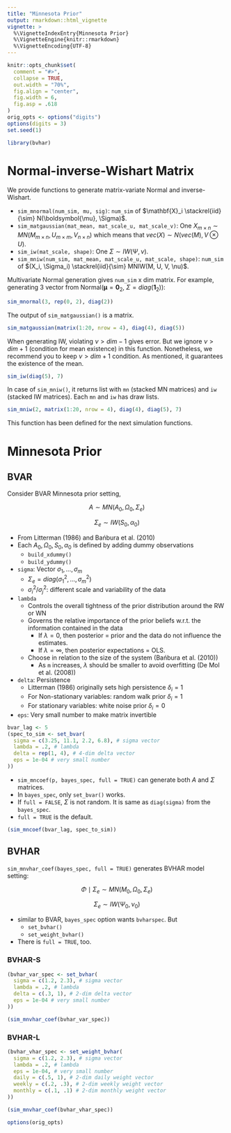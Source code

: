 ```yaml
---
title: "Minnesota Prior"
output: rmarkdown::html_vignette
vignette: >
  %\VignetteIndexEntry{Minnesota Prior}
  %\VignetteEngine{knitr::rmarkdown}
  %\VignetteEncoding{UTF-8}
---
```


```r
knitr::opts_chunk$set(
  comment = "#>",
  collapse = TRUE,
  out.width = "70%",
  fig.align = "center",
  fig.width = 6,
  fig.asp = .618
)
orig_opts <- options("digits")
options(digits = 3)
set.seed(1)
```

```r
library(bvhar)
```

# Normal-inverse-Wishart Matrix

We provide functions to generate matrix-variate Normal and inverse-Wishart.

- `sim_mnormal(num_sim, mu, sig)`: `num_sim` of $\mathbf{X}_i \stackrel{iid}{\sim} N(\boldsymbol{\mu}, \Sigma)$.
- `sim_matgaussian(mat_mean, mat_scale_u, mat_scale_v)`: One $X_{m \times n} \sim MN(M_{m \times n}, U_{m \times m}, V_{n \times n})$ which means that $vec(X) \sim N(vec(M), V \otimes U)$.
- `sim_iw(mat_scale, shape)`: One $\Sigma \sim IW(\Psi, \nu)$.
- `sim_mniw(num_sim, mat_mean, mat_scale_u, mat_scale, shape)`: `num_sim` of $(X_i, \Sigma_i) \stackrel{iid}{\sim} MNIW(M, U, V, \nu)$.

Multivariate Normal generation gives `num_sim` x dim matrix.
For example, generating 3 vector from Normal($\boldsymbol{\mu} = \mathbf{0}_2$, $\Sigma = diag(\mathbf{1}_2)$):

```r
sim_mnormal(3, rep(0, 2), diag(2))
```

The output of `sim_matgaussian()` is a matrix.

```r
sim_matgaussian(matrix(1:20, nrow = 4), diag(4), diag(5))
```

When generating IW, violating $\nu > dim - 1$ gives error.
But we ignore $\nu > dim + 1$ (condition for mean existence) in this function.
Nonetheless, we recommend you to keep $\nu > dim + 1$ condition. As mentioned, it guarantees the existence of the mean.

```r
sim_iw(diag(5), 7)
```

In case of `sim_mniw()`, it returns list with `mn` (stacked MN matrices) and `iw` (stacked IW matrices).
Each `mn` and `iw` has draw lists.

```r
sim_mniw(2, matrix(1:20, nrow = 4), diag(4), diag(5), 7)
```

<!-- Since each matrix is stacked rowwise, it is actually not that readable and practical. -->
This function has been defined for the next simulation functions.

# Minnesota Prior

## BVAR

Consider BVAR Minnesota prior setting,

$$A \sim MN(A_0, \Omega_0, \Sigma_e)$$

$$\Sigma_e \sim IW(S_0, \alpha_0)$$

- From Litterman (1986) and Bańbura et al. (2010)
- Each $A_0, \Omega_0, S_0, \alpha_0$ is defined by adding dummy observations
    - `build_xdummy()`
    - `build_ydummy()`

- `sigma`: Vector $\sigma_1, \ldots, \sigma_m$
    - $\Sigma_e = diag(\sigma_1^2, \ldots, \sigma_m^2)$
    - $\sigma_i^2 / \sigma_j^2$: different scale and variability of the data
- `lambda`
    - Controls the overall tightness of the prior distribution around the RW or WN
    - Governs the relative importance of the prior beliefs w.r.t. the information contained in the data
        - If $\lambda = 0$, then posterior = prior and the data do not influence the estimates.
        - If $\lambda = \infty$, then posterior expectations = OLS.
    - Choose in relation to the size of the system (Bańbura et al. (2010))
        - As `m` increases, $\lambda$ should be smaller to avoid overfitting (De Mol et al. (2008))
- `delta`: Persistence
    - Litterman (1986) originally sets high persistence $\delta_i = 1$
    - For Non-stationary variables: random walk prior $\delta_i = 1$
    - For stationary variables: white noise prior $\delta_i = 0$
- `eps`: Very small number to make matrix invertible

```r
bvar_lag <- 5
(spec_to_sim <- set_bvar(
  sigma = c(3.25, 11.1, 2.2, 6.8), # sigma vector
  lambda = .2, # lambda
  delta = rep(1, 4), # 4-dim delta vector
  eps = 1e-04 # very small number
))
```

- `sim_mncoef(p, bayes_spec, full = TRUE)` can generate both $A$ and $\Sigma$ matrices.
- In `bayes_spec`, only `set_bvar()` works.
- If `full = FALSE`, $\Sigma$ is not random. It is same as `diag(sigma)` from the `bayes_spec`.
- `full = TRUE` is the default.

```r
(sim_mncoef(bvar_lag, spec_to_sim))
```

## BVHAR

`sim_mnvhar_coef(bayes_spec, full = TRUE)` generates BVHAR model setting:

$$\Phi \mid \Sigma_e \sim MN(M_0, \Omega_0, \Sigma_e)$$

$$\Sigma_e \sim IW(\Psi_0, \nu_0)$$

- similar to BVAR, `bayes_spec` option wants `bvharspec`. But
    - `set_bvhar()`
    - `set_weight_bvhar()`
- There is `full = TRUE`, too.

### BVHAR-S

```r
(bvhar_var_spec <- set_bvhar(
  sigma = c(1.2, 2.3), # sigma vector
  lambda = .2, # lambda
  delta = c(.3, 1), # 2-dim delta vector
  eps = 1e-04 # very small number
))
```

```r
(sim_mnvhar_coef(bvhar_var_spec))
```

### BVHAR-L

```r
(bvhar_vhar_spec <- set_weight_bvhar(
  sigma = c(1.2, 2.3), # sigma vector
  lambda = .2, # lambda
  eps = 1e-04, # very small number
  daily = c(.5, 1), # 2-dim daily weight vector
  weekly = c(.2, .3), # 2-dim weekly weight vector
  monthly = c(.1, .1) # 2-dim monthly weight vector
))
```

```r
(sim_mnvhar_coef(bvhar_vhar_spec))
```

```r
options(orig_opts)
```
